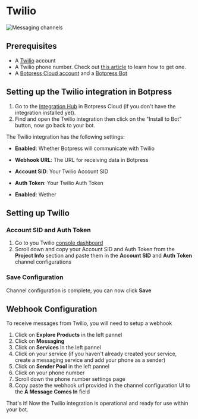 # Twilio

![Messaging channels](/docs/content/twilio-banner.png)

## Prerequisites

- A [Twilio](https://www.twilio.com/) account
- A Twilio phone number. Check out [this article](https://support.twilio.com/hc/en-us/articles/223135247-How-to-Search-for-and-Buy-a-Twilio-Phone-Number-from-Console) to learn how to get one.
- A [Botpress Cloud account](https://sso.botpress.cloud) and a [Botpress Bot](https://botpress.com/docs/cloud/getting-started/create-and-publish-your-chatbot/)

## Setting up the Twilio integration in Botpress

1. Go to the [Integration Hub](https://app.botpress.cloud/hub) in Botpress Cloud (if you don't have the integration installed yet).
2. Find and open the Twilio integration then click on the "Install to Bot" button, now go back to your bot.

The Twilio integration has the following settings:

- **Enabled**: Whether Botpress will communicate with Twilio
- **Webhook URL**: The URL for receiving data in Botpress
- **Account SID**: Your Twilio Account SID
- **Auth Token**: Your Twilio Auth Token

- **Enabled**: Wether

## Setting up Twilio

### Account SID and Auth Token

1. Go to you Twilio [console dashboard](https://console.twilio.com/?frameUrl=/console)
1. Scroll down and copy your Account SID and Auth Token from the **Project Info** section and paste them in the **Account SID** and **Auth Token** channel configurations

### Save Configuration

Channel configuration is complete, you can now click **Save**

## Webhook Configuration

To receive messages from Twilio, you will need to setup a webhook

1. Click on **Explore Products** in the left pannel
1. Click on **Messaging**
1. Click on **Services** in the left pannel
1. Click on your service (if you haven't already created your service, create a messaging service and add your phone as a sender)
1. Click on **Sender Pool** in the left pannel
1. Click on your phone number
1. Scroll down the phone number settings page
1. Copy paste the webhook url provided in the channel configuration UI to the **A Message Comes In** field

That's it! Now the Twilio integration is operational and ready for use within your bot.
